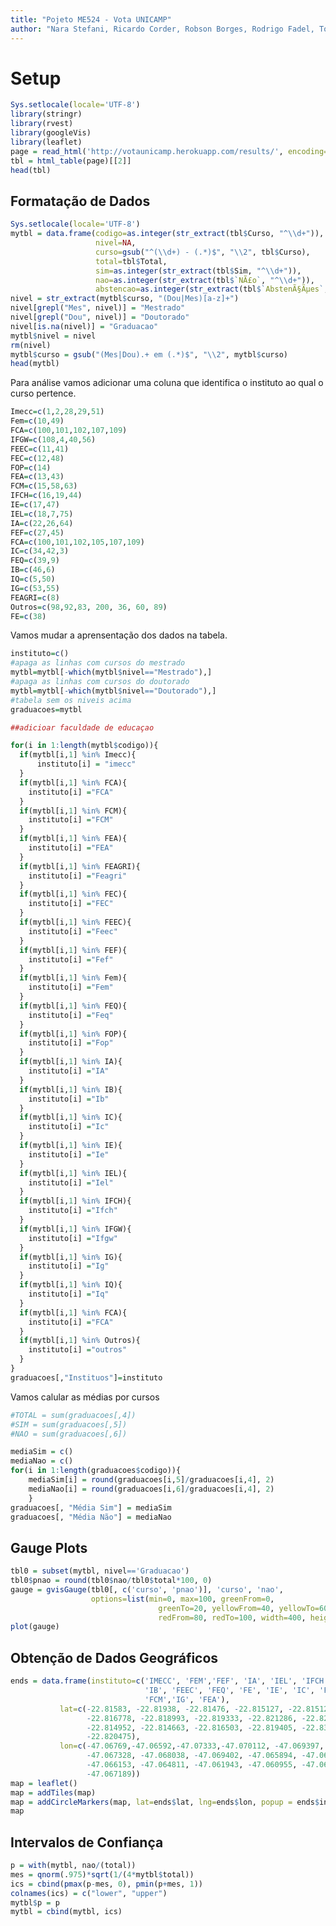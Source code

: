 ```yaml
---
title: "Pojeto ME524 - Vota UNICAMP"
author: "Nara Stefani, Ricardo Corder, Robson Borges, Rodrigo Fadel, Tomás Weguelin, Victória Angeli e Vinícius Ota "
---
```


# Setup

```r
Sys.setlocale(locale='UTF-8')
library(stringr)
library(rvest)
library(googleVis)
library(leaflet)
page = read_html('http://votaunicamp.herokuapp.com/results/', encoding='UTF-8')
tbl = html_table(page)[[2]]
head(tbl)
```

## Formatação de Dados

```r
Sys.setlocale(locale='UTF-8')
mytbl = data.frame(codigo=as.integer(str_extract(tbl$Curso, "^\\d+")),
                   nivel=NA,
                   curso=gsub("^(\\d+) - (.*)$", "\\2", tbl$Curso),
                   total=tbl$Total,
                   sim=as.integer(str_extract(tbl$Sim, "^\\d+")),
                   nao=as.integer(str_extract(tbl$`NÃ£o`, "^\\d+")),
                   abstencao=as.integer(str_extract(tbl$`AbstenÃ§Ãµes`, "^\\d+")))
nivel = str_extract(mytbl$curso, "(Dou|Mes)[a-z]+")
nivel[grepl("Mes", nivel)] = "Mestrado"
nivel[grepl("Dou", nivel)] = "Doutorado"
nivel[is.na(nivel)] = "Graduacao"
mytbl$nivel = nivel
rm(nivel)
mytbl$curso = gsub("(Mes|Dou).+ em (.*)$", "\\2", mytbl$curso)
head(mytbl)
```

Para análise vamos adicionar uma coluna que identifica o instituto ao qual o curso pertence.

```r
Imecc=c(1,2,28,29,51)
Fem=c(10,49)
FCA=c(100,101,102,107,109)
IFGW=c(108,4,40,56)
FEEC=c(11,41)
FEC=c(12,48)
FOP=c(14)
FEA=c(13,43)
FCM=c(15,58,63)
IFCH=c(16,19,44)
IE=c(17,47)	
IEL=c(18,7,75)
IA=c(22,26,64)
FEF=c(27,45)
FCA=c(100,101,102,105,107,109) 
IC=c(34,42,3)	
FEQ=c(39,9)	
IB=c(46,6)	
IQ=c(5,50)	
IG=c(53,55)	
FEAGRI=c(8)
Outros=c(98,92,83, 200, 36, 60, 89)
FE=c(38)
```

Vamos mudar a aprensentação dos dados na tabela.

```r
instituto=c()
#apaga as linhas com cursos do mestrado
mytbl=mytbl[-which(mytbl$nivel=="Mestrado"),]
#apaga as linhas com cursos do doutorado
mytbl=mytbl[-which(mytbl$nivel=="Doutorado"),]
#tabela sem os niveis acima
graduacoes=mytbl

##adicioar faculdade de educaçao 

for(i in 1:length(mytbl$codigo)){
  if(mytbl[i,1] %in% Imecc){
      instituto[i] = "imecc"
  }
  if(mytbl[i,1] %in% FCA){
    instituto[i] ="FCA"
  }
  if(mytbl[i,1] %in% FCM){
    instituto[i] ="FCM"
  }
  if(mytbl[i,1] %in% FEA){
    instituto[i] ="FEA"
  }
  if(mytbl[i,1] %in% FEAGRI){
    instituto[i] ="Feagri"
  }
  if(mytbl[i,1] %in% FEC){
    instituto[i] ="FEC"
  }
  if(mytbl[i,1] %in% FEEC){
    instituto[i] ="Feec"
  }
  if(mytbl[i,1] %in% FEF){
    instituto[i] ="Fef"
  }
  if(mytbl[i,1] %in% Fem){
    instituto[i] ="Fem"
  }
  if(mytbl[i,1] %in% FEQ){
    instituto[i] ="Feq"
  }
  if(mytbl[i,1] %in% FOP){
    instituto[i] ="Fop"
  }
  if(mytbl[i,1] %in% IA){
    instituto[i] ="IA"
  }
  if(mytbl[i,1] %in% IB){
    instituto[i] ="Ib"
  }
  if(mytbl[i,1] %in% IC){
    instituto[i] ="Ic"
  }
  if(mytbl[i,1] %in% IE){
    instituto[i] ="Ie"
  }
  if(mytbl[i,1] %in% IEL){
    instituto[i] ="Iel"
  }
  if(mytbl[i,1] %in% IFCH){
    instituto[i] ="Ifch"
  }
  if(mytbl[i,1] %in% IFGW){
    instituto[i] ="Ifgw"
  }
  if(mytbl[i,1] %in% IG){
    instituto[i] ="Ig"
  }
  if(mytbl[i,1] %in% IQ){
    instituto[i] ="Iq"
  }
  if(mytbl[i,1] %in% FCA){
    instituto[i] ="FCA"
  }  
  if(mytbl[i,1] %in% Outros){
    instituto[i] ="outros"
  } 
}
graduacoes[,"Instituos"]=instituto
```

Vamos calular as médias por cursos 

```r
#TOTAL = sum(graduacoes[,4])
#SIM = sum(graduacoes[,5])
#NAO = sum(graduacoes[,6])
```

```r
mediaSim = c()
mediaNao = c()
for(i in 1:length(graduacoes$codigo)){
    mediaSim[i] = round(graduacoes[i,5]/graduacoes[i,4], 2)
    mediaNao[i] = round(graduacoes[i,6]/graduacoes[i,4], 2)
    }
graduacoes[, "Média Sim"] = mediaSim
graduacoes[, "Média Não"] = mediaNao
```

## Gauge Plots

```r
tbl0 = subset(mytbl, nivel=='Graduacao')
tbl0$pnao = round(tbl0$nao/tbl0$total*100, 0)
gauge = gvisGauge(tbl0[, c('curso', 'pnao')], 'curso', 'nao',
                  options=list(min=0, max=100, greenFrom=0,
                                 greenTo=20, yellowFrom=40, yellowTo=60,
                                 redFrom=80, redTo=100, width=400, height=300))
plot(gauge)
```

## Obtenção de Dados Geográficos

```r
ends = data.frame(instituto=c('IMECC', 'FEM','FEF', 'IA', 'IEL', 'IFCH', 'IFGW', 'IQ',
                              'IB', 'FEEC', 'FEQ', 'FE', 'IE', 'IC', 'FEC', 'FEAGRI',
                              'FCM','IG', 'FEA'),
           lat=c(-22.81583, -22.81938, -22.81476, -22.815127, -22.815121, -22.814924, 
                 -22.816778, -22.818993, -22.819333, -22.821286, -22.820336, -22.816466, 
                 -22.814952, -22.814663, -22.816503, -22.819405, -22.831345, -22.813084,
                 -22.820475),
           lon=c(-47.06769,-47.06592,-47.07333,-47.070112, -47.069397, -47.068303,
                 -47.067328, -47.068038, -47.069402, -47.065894, -47.065617, -47.065728,
                 -47.066153, -47.064811, -47.061943, -47.060955, -47.062188, -47.068574,
                 -47.067189))
map = leaflet()
map = addTiles(map)
map = addCircleMarkers(map, lat=ends$lat, lng=ends$lon, popup = ends$instituto)
map
```

## Intervalos de Confiança

```r
p = with(mytbl, nao/(total))
mes = qnorm(.975)*sqrt(1/(4*mytbl$total))
ics = cbind(pmax(p-mes, 0), pmin(p+mes, 1))
colnames(ics) = c("lower", "upper")
mytbl$p = p
mytbl = cbind(mytbl, ics)
```
